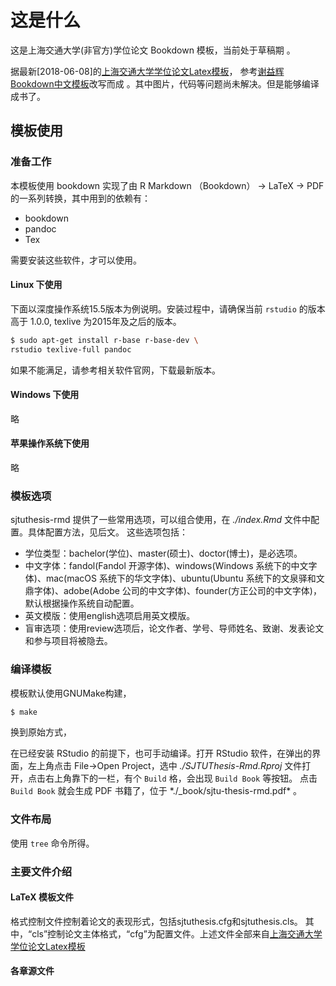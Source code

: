 \mainmatter
\pagestyle{main}

# 这是什么 {#chap:intro}

这是上海交通大学(非官方)学位论文 Bookdown 模板，当前处于草稿期 。

据最新[2018-06-08]的[上海交通大学学位论文Latex模板](https://github.com/sjtug/SJTUThesis)， 参考[谢益辉Bookdown中文模板](https://github.com/yihui/bookdown-chinese)改写而成 \cite{xie2015}。其中图片，代码等问题尚未解决。但是能够编译成书了\cite{IEEE-1363}。

## 模板使用

### 准备工作

本模板使用 bookdown 实现了由 R Markdown （Bookdown） -> LaTeX -> PDF 的一系列转换，其中用到的依赖有：

- bookdown
- pandoc
- Tex

需要安装这些软件，才可以使用。

#### Linux 下使用

下面以深度操作系统15.5版本为例说明。安装过程中，请确保当前 `rstudio` 的版本高于 1.0.0, texlive 为2015年及之后的版本。

```bash
$ sudo apt-get install r-base r-base-dev \
rstudio texlive-full pandoc
```

如果不能满足，请参考相关软件官网，下载最新版本。

#### Windows 下使用

略

#### 苹果操作系统下使用

略

### 模板选项

sjtuthesis-rmd 提供了一些常用选项，可以组合使用，在 *./index.Rmd* 文件中配置。具体配置方法，见后文。
这些选项包括：

- 学位类型：bachelor(学位)、master(硕士)、doctor(博士)，是必选项。
- 中文字体：fandol(Fandol 开源字体)、windows(Windows 系统下的中文字体)、mac(macOS 系统下的华文字体)、ubuntu(Ubuntu 系统下的文泉驿和文鼎字体)、adobe(Adobe 公司的中文字体)、founder(方正公司的中文字体)，默认根据操作系统自动配置。
- 英文模版：使用english选项启用英文模版。
- 盲审选项：使用review选项后，论文作者、学号、导师姓名、致谢、发表论文和参与项目将被隐去。

### 编译模板

模板默认使用GNUMake构建，

```bash
$ make
```

换到原始方式，

\begin{lstlisting}[basicstyle=\small\ttfamily, caption={编译模板}, numbers=none]
make
\end{lstlisting}

在已经安装 RStudio 的前提下，也可手动编译。打开 RStudio 软件，在弹出的界面，左上角点击 File->Open Project，选中 *./SJTUThesis-Rmd.Rproj* 文件打开，点击右上角靠下的一栏，有个 `Build` 格，会出现 `Build Book` 等按钮。
点击 `Build Book` 就会生成 PDF 书籍了，位于 *./_book/sjtu-thesis-rmd.pdf* 。

### 文件布局

使用 `tree` 命令所得。
\begin{lstlisting}[basicstyle=\small\ttfamily,caption={模板文件布局},label=layout,numbers=none]
├── _book
│   ├── sjtu-thesis-rmd.pdf
│   └── sjtu-thesis-rmd.tex
├── book.bib
├── _bookdown_files
├── _bookdown.yml
├── css
│   └── style.css
├── figure
│   └── sjtulogo.pdf
├── handed_pdf
│   ├── authorization.pdf
│   └── original.pdf
├── index.Rmd
├── latex
│   ├── ack.tex
│   ├── content.tex
│   ├── end_english_abstract.tex
│   ├── patents.tex
│   ├── projectsreview.tex
│   ├── projects.tex
│   ├── pubreview.tex
│   ├── pub.tex
│   └── template.tex
├── Makefile
├── _output.yml
├── README.md
├── _render.R
├── rmd
│   ├── 000-abstract.Rmd
│   ├── 001-symbol.Rmd
│   ├── 003-author.Rmd
│   ├── 101-intro.Rmd
│   ├── 102-rmarkdown.Rmd
│   ├── 103-latex.Rmd
│   ├── 104-example.Rmd
│   ├── 601-appendix-bookdown.Rmd
│   ├── 602-appendix-tale.Rmd
│   ├── 603-appendix-history.Rmd
│   └── 604-appendix-r-diagram.Rmd
├── sjtuthesis.cfg
├── sjtuthesis.cls
└── SJTUThesis-Rmd.Rproj
\end{lstlisting}

### 主要文件介绍

#### LaTeX 模板文件

格式控制文件控制着论文的表现形式，包括sjtuthesis.cfg和sjtuthesis.cls。
其中，“cls”控制论文主体格式，“cfg”为配置文件。上述文件全部来自[上海交通大学学位论文Latex模板](https://github.com/sjtug/SJTUThesis)

#### 各章源文件

